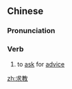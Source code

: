 ==Chinese==
{{zh-forms}}

===Pronunciation===
{{zh-pron
|m=qiújiào
|c=kau4 gaau3
|mn=kiû-kàu
|cat=v
}}

===Verb===
{{zh-verb}}

# to [[ask]] for [[advice]]

[[zh:求教]]